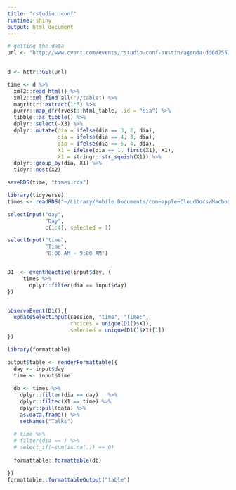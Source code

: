 ```yaml
---
title: "rstudio::conf"
runtime: shiny
output: html_document
---
```



```r
# getting the data
url <- "http://www.cvent.com/events/rstudio-conf-austin/agenda-dd6d75526f3c4554b67c4de32aeffb47.aspx"
 

d <- httr::GET(url)

time <- d %>% 
  xml2::read_html() %>% 
  xml2::xml_find_all("//table") %>% 
  magrittr::extract(1:5) %>% 
  purrr::map_dfr(rvest::html_table, .id = "dia") %>% 
  tibble::as_tibble() %>% 
  dplyr::select(-X3) %>% 
  dplyr::mutate(dia = ifelse(dia == 3, 2, dia),
                dia = ifelse(dia == 4, 3, dia),
                dia = ifelse(dia == 5, 4, dia),
                X1 = ifelse(dia == 1, first(X1), X1),
                X1 = stringr::str_squish(X1)) %>% 
  dplyr::group_by(dia, X1) %>% 
  tidyr::nest(X2)

saveRDS(time, "times.rds")
```


```r
library(tidyverse)
times <- readRDS("~/Library/Mobile Documents/com~apple~CloudDocs/Macbook/Desktop/rstudio conf/rstudio_conf/shiny/times.rds")

selectInput("day", 
            "Day",
            c(1:4), selected = 1)

selectInput("time", 
            "Time",
            "8:00 AM - 9:00 AM")


D1  <- eventReactive(input$day, {
     times %>%  
       dplyr::filter(dia == input$day)
})


observeEvent(D1(),{
  updateSelectInput(session, "time", "Time:",  
                    choices = unique(D1()$X1),
                    selected = unique(D1()$X1)[1])
})

```


```r
library(formattable)

output$table <- renderFormattable({
  day <- input$day
  time <- input$time
  
  db <- times %>%  
    dplyr::filter(dia == day)   %>% 
    dplyr::filter(X1 == time) %>% 
    dplyr::pull(data) %>% 
    as.data.frame() %>% 
    setNames("Talks")
  
  # time %>% 
  # filter(dia == ) %>% 
  # select_if(~sum(is.na(.)) == 0)
  
  formattable::formattable(db)

})
formattable::formattableOutput("table")
```

